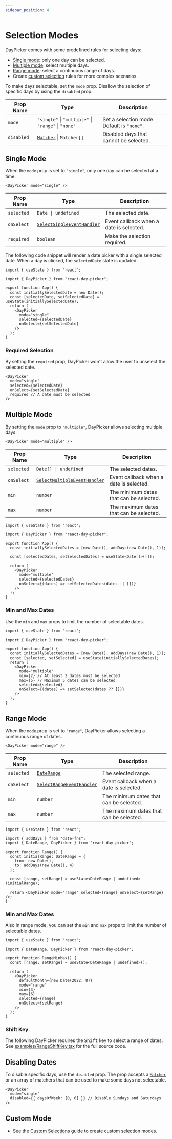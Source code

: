 ```yaml
---
sidebar_position: 4
---
```


# Selection Modes

DayPicker comes with some predefined rules for selecting days:

- [Single mode](#single-mode): only one day can be selected.
- [Multiple mode](#multiple-mode): select multiple days.
- [Range mode](#range-mode): select a continuous range of days.
- Create [custom selection](../advanced-guides/custom-selections.mdx) rules for more complex scenarios.

To make days selectable, set the `mode` prop. Disallow the selection of specific days by using the `disabled` prop.

| Prop Name  | Type                                                       | Description                                |
| ---------- | ---------------------------------------------------------- | ------------------------------------------ |
| `mode`     | `"single"` \| `"multiple"` \| `"range"` \| `"none"`        | Set a selection mode. Default is `"none"`. |
| `disabled` | [`Matcher`](../api/type-aliases/Matcher.md) \| `Matcher[]` | Disabled days that cannot be selected.     |

## Single Mode

When the `mode` prop is set to `"single"`, only one day can be selected at a time.

```tsx
<DayPicker mode="single" />
```

<BrowserWindow>
  <Examples.Single />
</BrowserWindow>

| Prop Name  | Type                                                                          | Description                             |
| ---------- | ----------------------------------------------------------------------------- | --------------------------------------- |
| `selected` | `Date \| undefined`                                                           | The selected date.                      |
| `onSelect` | [`SelectSingleEventHandler`](../api/type-aliases/SelectSingleEventHandler.md) | Event callback when a date is selected. |
| `required` | `boolean`                                                                     | Make the selection required.            |

The following code snippet will render a date picker with a single selected date. When a day is clicked, the `selectedDate` state is updated.

```tsx
import { useState } from "react";

import { DayPicker } from "react-day-picker";

export function App() {
  const initiallySelectedDate = new Date();
  const [selectedDate, setSelectedDate] = useState(initiallySelectedDate);
  return (
    <DayPicker
      mode="single"
      selected={selectedDate}
      onSelect={setSelectedDate}
    />
  );
}
```

### Required Selection

By setting the `required` prop, DayPicker won't allow the user to unselect the selected date.

<BrowserWindow>
  <Examples.SingleRequired />
</BrowserWindow>

```tsx
<DayPicker
  mode="single"
  selected={selectedDate}
  onSelect={setSelectedDate}
  required // A date must be selected
/>
```

## Multiple Mode

By setting the `mode` prop to `"multiple"`, DayPicker allows selecting multiple days.

```tsx
<DayPicker mode="multiple" />
```

| Prop Name  | Type                                                                              | Description                             |
| ---------- | --------------------------------------------------------------------------------- | --------------------------------------- |
| `selected` | `Date[] \| undefined`                                                             | The selected dates.                     |
| `onSelect` | [`SelectMultipleEventHandler`](../api/type-aliases/SelectMultipleEventHandler.md) | Event callback when a date is selected. |
| `min`      | `number`                                                                          | The minimum dates that can be selected. |
| `max`      | `number`                                                                          | The maximum dates that can be selected. |

```tsx
import { useState } from "react";

import { DayPicker } from "react-day-picker";

export function App() {
  const initiallySelectedDates = [new Date(), addDays(new Date(), 1)];

  const [selectedDates, setSelectedDates] = useState<Date[]>([]);

  return (
    <DayPicker
      mode="multiple"
      selected={selectedDates}
      onSelect={(dates) => setSelectedDates(dates || [])}
    />
  );
}
```

<BrowserWindow>
  <Examples.Multiple />
</BrowserWindow>

### Min and Max Dates

Use the `min` and `max` props to limit the number of selectable dates.

```tsx
import { useState } from "react";

import { DayPicker } from "react-day-picker";

export function App() {
  const initiallySelectedDates = [new Date(), addDays(new Date(), 1)];
  const [selected, setSelected] = useState(initiallySelectedDates);
  return (
    <DayPicker
      mode="multiple"
      min={2} // At least 2 dates must be selected
      max={5} // Maximum 5 dates can be selected
      selected={selected}
      onSelect={(dates) => setSelected(dates ?? [])}
    />
  );
}
```

<BrowserWindow>
  <Examples.MultipleMinMax />
</BrowserWindow>

## Range Mode

When the `mode` prop is set to `"range"`, DayPicker allows selecting a continuous range of dates.

```tsx
<DayPicker mode="range" />
```

| Prop Name  | Type                                                                        | Description                             |
| ---------- | --------------------------------------------------------------------------- | --------------------------------------- |
| `selected` | [`DateRange`](../api/type-aliases/DateRange.md)                             | The selected range.                     |
| `onSelect` | [`SelectRangeEventHandler`](../api/type-aliases/SelectRangeEventHandler.md) | Event callback when a date is selected. |
| `min`      | `number`                                                                    | The minimum dates that can be selected. |
| `max`      | `number`                                                                    | The maximum dates that can be selected. |

```tsx
import { useState } from "react";

import { addDays } from "date-fns";
import { DateRange, DayPicker } from "react-day-picker";

export function Range() {
  const initialRange: DateRange = {
    from: new Date(),
    to: addDays(new Date(), 4)
  };

  const [range, setRange] = useState<DateRange | undefined>(initialRange);

  return <DayPicker mode="range" selected={range} onSelect={setRange} />;
}
```

<BrowserWindow>
  <Examples.Range />
</BrowserWindow>

### Min and Max Dates

Also in range mode, you can set the `min` and `max` props to limit the number of selectable dates.

```tsx
import { useState } from "react";

import { DateRange, DayPicker } from "react-day-picker";

export function RangeMinMax() {
  const [range, setRange] = useState<DateRange | undefined>();

  return (
    <DayPicker
      defaultMonth={new Date(2022, 8)}
      mode="range"
      min={3}
      max={6}
      selected={range}
      onSelect={setRange}
    />
  );
}
```

<BrowserWindow>
  <Examples.RangeMinMax />
</BrowserWindow>

### Shift Key

The following DayPicker requires the <kbd>Shift</kbd> key to select a range of dates. See [examples/RangeShiftKey.tsx](https://github.com/gpbl/react-day-picker/blob/website/examples/RangeShiftKey.tsx) for the full source code.

<BrowserWindow>
  <Examples.RangeShiftKey />
</BrowserWindow>

## Disabling Dates

To disable specific days, use the `disabled` prop. The prop accepts a [`Matcher`](../api/type-aliases/Matcher.md) or an array of matchers that can be used to make some days not selectable.

```tsx
<DayPicker
  mode="single"
  disabled={{ daysOfWeek: [0, 6] }} // Disable Sundays and Saturdays
/>
```

<BrowserWindow>
  <Examples.ModifiersDisabled />
</BrowserWindow>

## Custom Mode

- See the [Custom Selections](../advanced-guides/custom-selections.mdx) guide to create custom selection modes.

